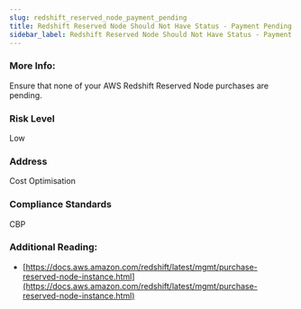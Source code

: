 ```yaml
---
slug: redshift_reserved_node_payment_pending
title: Redshift Reserved Node Should Not Have Status - Payment Pending
sidebar_label: Redshift Reserved Node Should Not Have Status - Payment Pending
---
```


### More Info:

Ensure that none of your AWS Redshift Reserved Node purchases are pending.

### Risk Level

Low

### Address

Cost Optimisation

### Compliance Standards

CBP

### Additional Reading:

- [https://docs.aws.amazon.com/redshift/latest/mgmt/purchase-reserved-node-instance.html](https://docs.aws.amazon.com/redshift/latest/mgmt/purchase-reserved-node-instance.html) 


